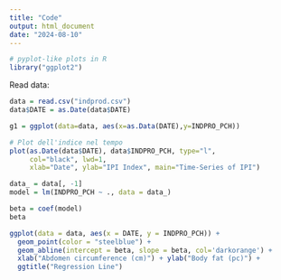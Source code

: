 ---
title: "Code"
output: html_document
date: "2024-08-10"
---
```{r}
# pyplot-like plots in R
library("ggplot2")
```

Read data:
```{r}
data = read.csv("indprod.csv")
data$DATE = as.Date(data$DATE)
```

```{r}
g1 = ggplot(data=data, aes(x=as.Data(DATE),y=INDPRO_PCH))

# Plot dell'indice nel tempo
plot(as.Date(data$DATE), data$INDPRO_PCH, type="l", 
     col="black", lwd=1,
     xlab="Date", ylab="IPI Index", main="Time-Series of IPI")
```

```{r}
data_ = data[, -1]
model = lm(INDPRO_PCH ~ ., data = data_)

beta = coef(model)
beta
```
```{r}
ggplot(data = data, aes(x = DATE, y = INDPRO_PCH)) +
  geom_point(color = "steelblue") +
  geom_abline(intercept = beta, slope = beta, col='darkorange') +
  xlab("Abdomen circumference (cm)") + ylab("Body fat (pc)") + 
  ggtitle("Regression Line")
```























